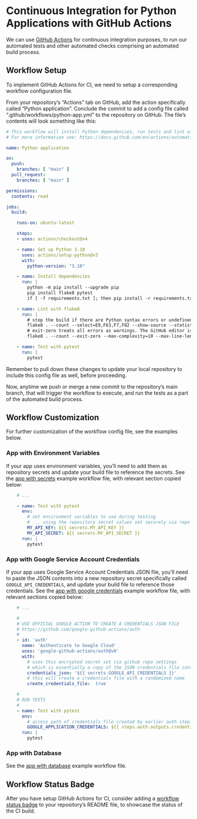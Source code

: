 
# Continuous Integration for Python Applications with GitHub Actions

We can use [GitHub Actions](https://github.com/features/actions) for continuous integration purposes, to run our automated tests and other automated checks comprising an automated build process.

## Workflow Setup

To implement GitHub Actions for CI, we need to setup a corresponding workflow configuration file.

From your repository's "Actions" tab on GitHub, add the action specifically called "Python application". Conclude the commit to add a config file called ".github/workflows/python-app.yml" to the repository on GitHub. The file's contents will look something like this:

```yml
# This workflow will install Python dependencies, run tests and lint with a single version of Python
# For more information see: https://docs.github.com/en/actions/automating-builds-and-tests/building-and-testing-python

name: Python application

on:
  push:
    branches: [ "main" ]
  pull_request:
    branches: [ "main" ]

permissions:
  contents: read

jobs:
  build:

    runs-on: ubuntu-latest

    steps:
    - uses: actions/checkout@v4

    - name: Set up Python 3.10
      uses: actions/setup-python@v3
      with:
        python-version: "3.10"

    - name: Install dependencies
      run: |
        python -m pip install --upgrade pip
        pip install flake8 pytest
        if [ -f requirements.txt ]; then pip install -r requirements.txt; fi

    - name: Lint with flake8
      run: |
        # stop the build if there are Python syntax errors or undefined names
        flake8 . --count --select=E9,F63,F7,F82 --show-source --statistics
        # exit-zero treats all errors as warnings. The GitHub editor is 127 chars wide
        flake8 . --count --exit-zero --max-complexity=10 --max-line-length=127 --statistics

    - name: Test with pytest
      run: |
        pytest

```


Remember to pull down these changes to update your local repository to include this config file as well, before proceeding.

Now, anytime we push or merge a new commit to the repository's main branch, that will trigger the workflow to execute, and run the tests as a part of the automated build process.

## Workflow Customization

For further customization of the workflow config file, see the examples below.

### App with Environment Variables

If your app uses environment variables, you'll need to add them as repository secrets and update your build file to reference the secrets. See the [app with secrets](./github-actions/python-app-with-secrets.yml) example workflow file, with relevant section copied below:

```yml
    # ...

    - name: Test with pytest
      env:
        # set environment variables to use during testing
        # ... using the repository secret values set securely via repo settings
        MY_API_KEY: ${{ secrets.MY_API_KEY }}
        MY_API_SECRET: ${{ secrets.MY_API_SECRET }}
      run: |
        pytest
```


### App with Google Service Account Credentials

If your app uses Google Service Account Credentials JSON file, you'll need to paste the JSON contents into a new repository secret specifically called `GOOGLE_API_CREDENTIALS`, and update your build file to reference those credentials. See the [app with google credentials](./github-actions/python-app-with-google-creds.yml) example workflow file, with relevant sections copied below:

```yml
    # ...

    #
    # USE OFFICIAL GOOGLE ACTION TO CREATE A CREDENTIALS JSON FILE
    # https://github.com/google-github-actions/auth
    #
    - id: 'auth'
      name: 'Authenticate to Google Cloud'
      uses: 'google-github-actions/auth@v0'
      with:
        # uses this encrypted secret set via github repo settings
        # which is essentially a copy of the JSON credentials file contents (for the dev project)
        credentials_json: '${{ secrets.GOOGLE_API_CREDENTIALS }}'
        # this will create a credentials file with a randomized name
        create_credentials_file:  true

    #
    # RUN TESTS
    #
    - name: Test with pytest
      env:
        # access path of credentials file created by earlier auth step:
        GOOGLE_APPLICATION_CREDENTIALS: ${{ steps.auth.outputs.credentials_file_path }}
      run: |
        pytest
```

### App with Database

See the [app with database](./github-actions/python-app-with-database.yml) example workflow file.

## Workflow Status Badge

After you have setup GitHub Actions for CI, consider adding a [workflow status badge](https://docs.github.com/en/actions/monitoring-and-troubleshooting-workflows/adding-a-workflow-status-badge) to your repository's README file, to showcase the status of the CI build.
